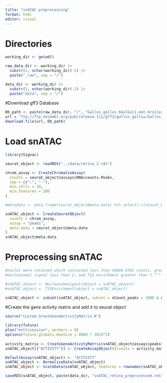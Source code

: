 ```yaml
---
title: "snATAC preprocessing"
format: html
editor: visual
---
```


# Directories 
```r
working_dir <- getwd()

raw_data_dir <- working_dir |>
  substr(1, nchar(working_dir)-2) |>
  paste("_raw", sep = "/")

data_dir <- working_dir |>
  substr(1, nchar(working_dir)-2) |>
  paste("data", sep = "/")

```

#Download gff3 Database 
```r
Db_path <- paste(raw_data_dir, "/", "Gallus_gallus.bGalGal1.mat.broiler.GRCg7b.111.gff3.gz", sep = "")
url = "ftp://ftp.ensembl.org/pub/release-111/gff3/gallus_gallus/Gallus_gallus.bGalGal1.mat.broiler.GRCg7b.111.gff3.gz"
download.file(url, Db_path)
```


# Load snATAC
```r
library(Signac)

seurat_object <- readRDS("../data/retina_2.rds")

chrom_assay <- CreateChromatinAssay(
  counts = seurat_object@assays$RNA$counts.Peaks,
  sep = c(":", "-"),
  min.cells = 10,
  min.features = 200
)

#metadata <- data.frame(seurat_object@meta.data) %>% select(-c(nCount_RNA,nFeature_RNA))

snATAC_object <- CreateSeuratObject(
  counts = chrom_assay,
  assay = "peaks",
  meta.data = seurat_object@meta.data
)
snATAC_object@meta.data

```

# Preprocessing snATAC
```r
#nuclei were retained which contained less than 40000 ATAC counts, greater than 1000 ATAC counts, 
#nucleosomal signal less than 2, and TSS enrichment greater than 1."""

#snATAC_object <- NucleosomeSignal(object = snATAC_object)
#snATAC_object <- TSSEnrichment(object = snATAC_object)

snATAC_object <- subset(snATAC_object, subset = nCount_peaks > 1000 & nCount_peaks < 4000)
```

#Create the gene activity matrix and add it to seurat object
```r

source("Custom_GreateGeneActivityMatrix.R")

library(future)
plan("multisession", workers = 8)
options(future.globals.maxSize = 8000 * 1024^2)
  
activity_matrix <- CreateGeneActivityMatrix(snATAC_object@assays$peaks$counts,Db_path,c(1:39, "Z", "W"))
snATAC_object[["ACTIVITY"]] <- CreateAssayObject((counts = activity_matrix))

DefaultAssay(snATAC_object) <- "ACTIVITY"
snATAC_object <- NormalizeData(snATAC_object)
snATAC_object <- ScaleData(snATAC_object, features = rownames(snATAC_object))

saveRDS(snATAC_object, paste(data_dir, "snATAC_retina_preprocessed.rds", sep = "/"))

```

